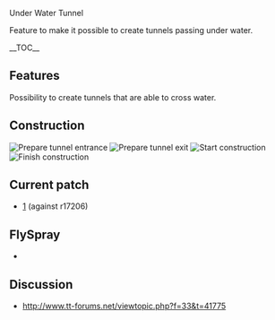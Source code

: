 Under Water Tunnel

Feature to make it possible to create tunnels passing under water.

__TOC__

== Features ==

Possibility to create tunnels that are able to cross water.

== Construction ==
[[File:en/Community/Patches/Ins1.png|frame|Prepare tunnel entrance]]
[[File:en/Community/Patches/Ins2.png|frame|Prepare tunnel exit]]
[[File:en/Community/Patches/Ins3.png|frame|Start construction]]
[[File:en/Community/Patches/Ins4.png|frame|Finish construction]]
































































































== Current patch ==

* [http://www.tt-forums.net/download/file.php?id=115645] (against r17206)

== FlySpray ==

* {{en/Flyspray|2638}}

== Discussion ==

* http://www.tt-forums.net/viewtopic.php?f=33&t=41775
